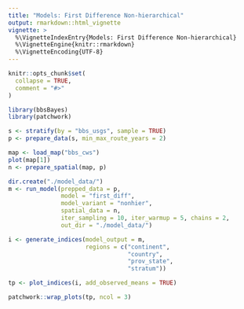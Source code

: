 ```yaml
---
title: "Models: First Difference Non-hierarchical"
output: rmarkdown::html_vignette
vignette: >
  %\VignetteIndexEntry{Models: First Difference Non-hierarchical}
  %\VignetteEngine{knitr::rmarkdown}
  %\VignetteEncoding{UTF-8}
---
```


```r
knitr::opts_chunk$set(
  collapse = TRUE,
  comment = "#>"
)
```

```r
library(bbsBayes)
library(patchwork)

s <- stratify(by = "bbs_usgs", sample = TRUE)
p <- prepare_data(s, min_max_route_years = 2)

map <- load_map("bbs_cws")
plot(map[1])
n <- prepare_spatial(map, p)

dir.create("./model_data/")
m <- run_model(prepped_data = p,
               model = "first_diff",
               model_variant = "nonhier",
               spatial_data = n,
               iter_sampling = 10, iter_warmup = 5, chains = 2,
               out_dir = "./model_data/")
```


```r
i <- generate_indices(model_output = m,
                      regions = c("continent",
                                  "country",
                                  "prov_state",
                                  "stratum"))

tp <- plot_indices(i, add_observed_means = TRUE)
```


```r
patchwork::wrap_plots(tp, ncol = 3)
```





